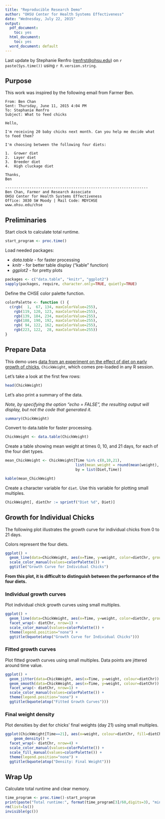 ```yaml
---
title: "Reproducible Research Demo"
author: "OHSU Center for Health Systems Effectiveness"
date: "Wednesday, July 22, 2015"
output:
  pdf_document:
    toc: yes
  html_document:
    toc: yes
  word_document: default
---
```


Last update by Stephanie Renfro (<renfrst@ohsu.edu>) on `r paste(Sys.time())` using `r R.version.string`.


## Purpose

This work was inspired by the following email from Farmer Ben.

```
From: Ben Chan 
Sent: Thursday, June 11, 2015 4:04 PM
To: Stephanie Renfro
Subject: What to feed chicks

Hello,

I'm receiving 20 baby chicks next month. Can you help me decide what to feed them?

I'm choosing between the following four diets:

1.  Grower diet
2.  Layer diet
3.	Breeder diet
4.	High cluckage diet

Thanks,
Ben

-----------------------------------------------------------------
Ben Chan, Farmer and Research Associate
OHSU Center for Health Systems Effectiveness
Office: 3030 SW Moody | Mail Code: MDYCHSE
www.ohsu.edu/chse
```

\newpage

## Preliminaries

Start clock to calculate total runtime.

```r
start_program <- proc.time()
```

Load needed packages:

  * *data.table* - for faster processing
  * *knitr* - for better table display ("kable" function)
  * *ggplot2* - for pretty plots  
  
```r
packages <- c("data.table", "knitr", "ggplot2")
sapply(packages, require, character.only=TRUE, quietly=TRUE)
```

Define the CHSE color palette function.

```r
colorPalette <- function () {
  c(rgb(  1,  67, 134, maxColorValue=255),
    rgb(119, 120, 123, maxColorValue=255),
    rgb(139, 184, 234, maxColorValue=255),
    rgb(188, 190, 192, maxColorValue=255),
    rgb( 94, 122, 162, maxColorValue=255),
    rgb(223, 122,  28, maxColorValue=255))
}
```


## Prepare Data

This demo uses [data from an experiment on the effect of diet on early growth of chicks](http://www.inside-r.org/r-doc/datasets/ChickWeight), `ChickWeight`, which comes pre-loaded in any R session.

Let's take a look at the first few rows:

```r
head(ChickWeight)
```

Let's also print a summary of the data.

*Note, by specifying the option "echo = FALSE", the resulting output will display, but not the code that generated it.*

```r
summary(ChickWeight)
```

Convert to data.table for faster processing.

```r
ChickWeight <- data.table(ChickWeight)
```

Create a table showing mean weight at times 0, 10, and 21 days, for each of the four diet types.

```r
mean_ChickWeight <- ChickWeight[Time %in% c(0,10,21),
                                list(mean_weight = round(mean(weight), digits=1)),
                                by = list(Diet,Time)]

kable(mean_ChickWeight)
```

Create a character variable for `diet`.
Use this variable for plotting small multiples.

```r
ChickWeight[, dietChr := sprintf("Diet %d", Diet)]
```


## Growth for Individual Chicks

The following plot illustrates the growth curve for individual chicks from 0 to 21 days.

Colors represent the four diets. 

```r
ggplot() +
  geom_line(data=ChickWeight, aes(x=Time, y=weight, color=dietChr, group=Chick)) +
  scale_color_manual(values=colorPalette()) +
  ggtitle("Growth Curve for Individual Chicks")

```

**From this plot, it is difficult to distinguish between the performance of the four diets.**

\newpage

### Individual growth curves

Plot individual chick growth curves using small multiples.

```r
ggplot() +
  geom_line(data=ChickWeight, aes(x=Time, y=weight, color=dietChr, group=Chick)) +
  facet_wrap(~ dietChr, nrow=1) + 
  scale_color_manual(values=colorPalette()) +
  theme(legend.position="none") +
  ggtitle(bquote(atop("Growth Curve for Individual Chicks")))
```

\newpage

### Fitted growth curves

Plot fitted growth curves using small multiples.
Data points are jittered around time value.

```r
ggplot() +
  geom_jitter(data=ChickWeight, aes(x=Time, y=weight, colour=dietChr)) +
  geom_smooth(data=ChickWeight, aes(x=Time, y=weight, colour=dietChr)) +
  facet_wrap(~ dietChr, nrow=1) + 
  scale_color_manual(values=colorPalette()) +
  theme(legend.position="none") +
  ggtitle(bquote(atop("Fitted Growth Curves")))
```

\newpage

### Final weight density

Plot densities by diet for chicks' final weights (day 21) using small multiples.

```r
ggplot(ChickWeight[Time==21], aes(x=weight, colour=dietChr, fill=dietChr)) +
    geom_density() +
  facet_wrap(~ dietChr, nrow=4) + 
  scale_color_manual(values=colorPalette()) +
  scale_fill_manual(values=colorPalette()) +
  theme(legend.position="none") +
  ggtitle(bquote(atop("Density: Final Weight")))
```


## Wrap Up

Calculate total runtime and clear memory.

```r
time_program <- proc.time()-start_program
print(paste("Total runtime:", format(time_program[3]/60,digits=3), "minutes"))
rm(list=ls())
invisible(gc())
```
